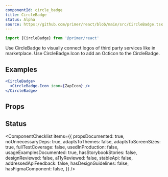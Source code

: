 ```yaml
---
componentId: circle_badge
title: CircleBadge
status: Alpha
source: https://github.com/primer/react/blob/main/src/CircleBadge.tsx
---
```



```js
import {CircleBadge} from '@primer/react'
```

Use CircleBadge to visually connect logos of third party services like in marketplace. Use CircleBadge.Icon to add an Octicon to the CircleBadge.

## Examples

```jsx live
<CircleBadge>
  <CircleBadge.Icon icon={ZapIcon} />
</CircleBadge>
```

## Props

<ComponentProps data={data} />

## Status

<ComponentChecklist
  items={{
    propsDocumented: true,
    noUnnecessaryDeps: true,
    adaptsToThemes: false,
    adaptsToScreenSizes: true,
    fullTestCoverage: false,
    usedInProduction: false,
    usageExamplesDocumented: true,
    hasStorybookStories: false,
    designReviewed: false,
    a11yReviewed: false,
    stableApi: false,
    addressedApiFeedback: false,
    hasDesignGuidelines: false,
    hasFigmaComponent: false,
  }}
/>
